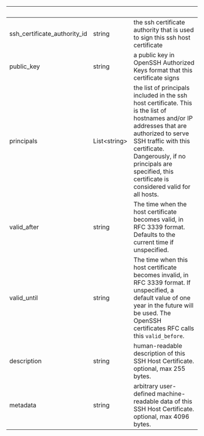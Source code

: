 
| &nbsp;                       | &nbsp;             | &nbsp;                                                                                                                                                                                                                                                                          |
| ---------------------------- | ------------------ | ------------------------------------------------------------------------------------------------------------------------------------------------------------------------------------------------------------------------------------------------------------------------------- |
| ssh_certificate_authority_id | string             | the ssh certificate authority that is used to sign this ssh host certificate                                                                                                                                                                                                    |
| public_key                   | string             | a public key in OpenSSH Authorized Keys format that this certificate signs                                                                                                                                                                                                      |
| principals                   | List&lt;string&gt; | the list of principals included in the ssh host certificate. This is the list of hostnames and/or IP addresses that are authorized to serve SSH traffic with this certificate. Dangerously, if no principals are specified, this certificate is considered valid for all hosts. |
| valid_after                  | string             | The time when the host certificate becomes valid, in RFC 3339 format. Defaults to the current time if unspecified.                                                                                                                                                              |
| valid_until                  | string             | The time when this host certificate becomes invalid, in RFC 3339 format. If unspecified, a default value of one year in the future will be used. The OpenSSH certificates RFC calls this `valid_before`.                                                                        |
| description                  | string             | human-readable description of this SSH Host Certificate. optional, max 255 bytes.                                                                                                                                                                                               |
| metadata                     | string             | arbitrary user-defined machine-readable data of this SSH Host Certificate. optional, max 4096 bytes.                                                                                                                                                                            |

